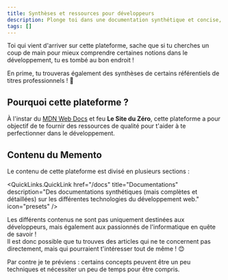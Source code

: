 ```yaml
---
title: Synthèses et ressources pour développeurs
description: Plonge toi dans une documentation synthétique et concise, conçue pour les développeurs ou passionnés de l'informatique en quête de savoir !
tags: []
---
```



Toi qui vient d'arriver sur cette plateforme, sache que si tu cherches un coup de main pour mieux comprendre certaines notions dans le développement, tu es tombé au bon endroit !

En prime, tu trouveras également des synthèses de certains référentiels de titres professionnels ! 🎉

## Pourquoi cette plateforme ?

À l'instar du [MDN Web Docs](https://developer.mozilla.org/fr/) et feu **Le Site du Zéro**, cette plateforme a pour objectif de te fournir des ressources de qualité pour t'aider à te perfectionner dans le développement.

## Contenu du Memento

Le contenu de cette plateforme est divisé en plusieurs sections :

<QuickLinks>
  <QuickLinks.QuickLink
    href="/certifications"
    title="Certifications"
    description="Des synthèses de référentiels des certifications de titres professionnels pour t'aider à te préparer aux examens."
    icon="presets"
  />

  <QuickLinks.QuickLink
    href="/docs"
    title="Documentations"
    description="Des documentations synthétiques (mais complètes et détaillées) sur les différentes technologies du développement web."
    icon="presets"
  />
</QuickLinks>

Les différents contenus ne sont pas uniquement destinées aux développeurs, mais également aux passionnés de l'informatique en quête de savoir !  
Il est donc possible que tu trouves des articles qui ne te concernent pas directement, mais qui pourraient t'intéresser tout de même ! 😊

Par contre je te préviens : certains concepts peuvent être un peu techniques et nécessiter un peu de temps pour être compris.
